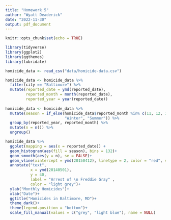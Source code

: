 ```yaml
---
title: "Homework 5"
author: "Wyatt Deaderick"
date: "2022-11-30"
output: pdf_document
---
```


```r
knitr::opts_chunk$set(echo = TRUE)
```

```r
library(tidyverse)
library(ggplot2)
library(ggthemes)
library(lubridate)
```

```r
homicide_data <- read_csv("data/homicide-data.csv")
```

```r
homicide_data <- homicide_data %>% 
  filter(city == "Baltimore") %>% 
  mutate(reported_date = ymd(reported_date),
         reported_month = month(reported_date), 
         reported_year = year(reported_date))
         
homicide_data <- homicide_data %>%        
  mutate(season = if_else(homicide_data$reported_month %in% c(11, 12, 1, 2, 3, 4), 
                          "Winter", "Summer")) %>% 
  group_by(reported_year, reported_month) %>% 
  mutate(n = n()) %>% 
  ungroup()
```

```r
homicide_data %>% 
  ggplot(mapping = aes(x = reported_date)) +
  geom_histogram(aes(fill = season), bins = 132)+
  geom_smooth(aes(y = n), se = FALSE)+
  geom_vline(xintercept = ymd(20150412), linetype = 2, color = "red", size = 1)+
  annotate("text",
           x = ymd(20140501), 
           y = 40, 
           label = "Arrest of \n Freddie Gray" , 
           color = "light grey")+
  ylab("Monthly Homicides")+
  xlab("Date")+
  ggtitle("Homicides in Baltimore, MD")+
  theme_dark()+
  theme(legend.position = "bottom")+
  scale_fill_manual(values = c("grey", "light blue"), name = NULL)
```
